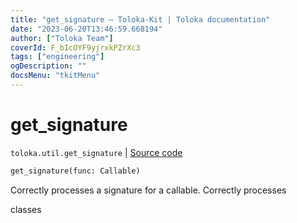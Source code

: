 ```yaml
---
title: "get_signature — Toloka-Kit | Toloka documentation"
date: "2023-06-20T13:46:59.668194"
author: ["Toloka Team"]
coverId: F_bIcOYF9yjrxkPZrXc3
tags: ["engineering"]
ogDescription: ""
docsMenu: "tkitMenu"
---
```


# get_signature

`toloka.util.get_signature` | [Source code](https://github.com/Toloka/toloka-kit/blob/v1.2.0/src/util/__init__.py#L48)

```python
get_signature(func: Callable)
```

Correctly processes a signature for a callable. Correctly processes

classes
